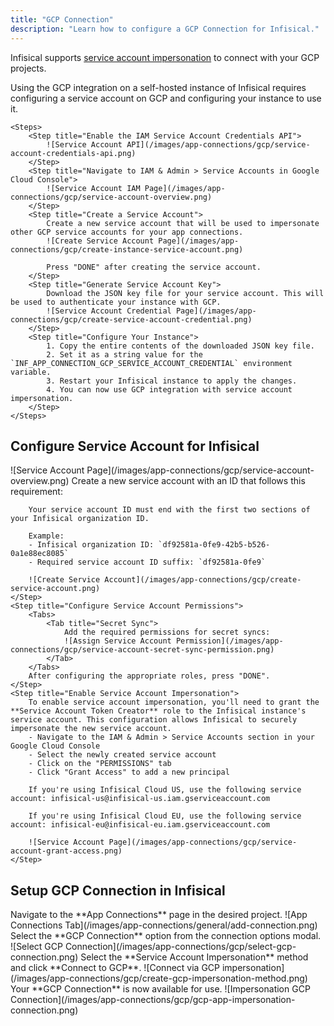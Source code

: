 ```yaml
---
title: "GCP Connection"
description: "Learn how to configure a GCP Connection for Infisical."
---
```


Infisical supports [service account impersonation](https://cloud.google.com/iam/docs/service-account-impersonation) to connect with your GCP projects.

<Accordion title="Self-Hosted Instance">
    Using the GCP integration on a self-hosted instance of Infisical requires configuring a service account on GCP and
    configuring your instance to use it.

    <Steps>
        <Step title="Enable the IAM Service Account Credentials API">
            ![Service Account API](/images/app-connections/gcp/service-account-credentials-api.png)
        </Step>
        <Step title="Navigate to IAM & Admin > Service Accounts in Google Cloud Console">
            ![Service Account IAM Page](/images/app-connections/gcp/service-account-overview.png)
        </Step>
        <Step title="Create a Service Account">
            Create a new service account that will be used to impersonate other GCP service accounts for your app connections.
            ![Create Service Account Page](/images/app-connections/gcp/create-instance-service-account.png)

            Press "DONE" after creating the service account.
        </Step>
        <Step title="Generate Service Account Key">
            Download the JSON key file for your service account. This will be used to authenticate your instance with GCP.
            ![Service Account Credential Page](/images/app-connections/gcp/create-service-account-credential.png)
        </Step>
        <Step title="Configure Your Instance">
            1. Copy the entire contents of the downloaded JSON key file.
            2. Set it as a string value for the `INF_APP_CONNECTION_GCP_SERVICE_ACCOUNT_CREDENTIAL` environment variable.
            3. Restart your Infisical instance to apply the changes.
            4. You can now use GCP integration with service account impersonation.
        </Step>
    </Steps>

</Accordion>

## Configure Service Account for Infisical

<Steps>
    <Step title="Navigate to IAM & Admin > Service Accounts in Google Cloud Console">
        ![Service Account Page](/images/app-connections/gcp/service-account-overview.png)
    </Step>
    <Step title="Create Service Account">
        Create a new service account with an ID that follows this requirement:
        
        Your service account ID must end with the first two sections of your Infisical organization ID.
        
        Example:
        - Infisical organization ID: `df92581a-0fe9-42b5-b526-0a1e88ec8085`
        - Required service account ID suffix: `df92581a-0fe9`

        ![Create Service Account](/images/app-connections/gcp/create-service-account.png)
    </Step>
    <Step title="Configure Service Account Permissions">
        <Tabs>
            <Tab title="Secret Sync">
                Add the required permissions for secret syncs:
                ![Assign Service Account Permission](/images/app-connections/gcp/service-account-secret-sync-permission.png)
            </Tab>
        </Tabs>
        After configuring the appropriate roles, press "DONE".
    </Step>
    <Step title="Enable Service Account Impersonation">
        To enable service account impersonation, you'll need to grant the **Service Account Token Creator** role to the Infisical instance's service account. This configuration allows Infisical to securely impersonate the new service account.
        - Navigate to the IAM & Admin > Service Accounts section in your Google Cloud Console
        - Select the newly created service account
        - Click on the "PERMISSIONS" tab
        - Click "Grant Access" to add a new principal

        If you're using Infisical Cloud US, use the following service account: infisical-us@infisical-us.iam.gserviceaccount.com

        If you're using Infisical Cloud EU, use the following service account: infisical-eu@infisical-eu.iam.gserviceaccount.com

        ![Service Account Page](/images/app-connections/gcp/service-account-grant-access.png)
    </Step>

</Steps>

## Setup GCP Connection in Infisical

<Steps>
  <Step title="Navigate to App Connections">
    Navigate to the **App Connections** page in the desired project. ![App Connections
    Tab](/images/app-connections/general/add-connection.png)
  </Step>
  <Step title="Add Connection">
    Select the **GCP Connection** option from the connection options modal.
    ![Select GCP
    Connection](/images/app-connections/gcp/select-gcp-connection.png)
  </Step>
  <Step title="Authorize Connection">
    Select the **Service Account Impersonation** method and click **Connect to
    GCP**. ![Connect via GCP
    impersonation](/images/app-connections/gcp/create-gcp-impersonation-method.png)
  </Step>
  <Step title="Connection Created">
    Your **GCP Connection** is now available for use. ![Impersonation GCP
    Connection](/images/app-connections/gcp/gcp-app-impersonation-connection.png)
  </Step>
</Steps>
